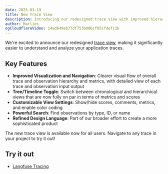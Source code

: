 ```yaml
---
date: 2025-03-19
title: New Trace View
description: Introducing our redesigned trace view with improved hierarchy visualization, timeline/tree toggle, and powerful search capabilities.
author: Marlies
ogCloudflareVideo: 14ad649eb77df753b086cf051fdefc1b
---
```



<ChangelogHeader />

We're excited to announce our redesigned [trace view](/docs/tracing), making it significantly easier to understand and analyze your application traces.

## Key Features

- **Improved Visualization and Navigation**: Clearer visual flow of overall trace and observation hierarchy and metrics, with detailed view of each trace and observation input output
- **Tree/Timeline Toggle**: Switch between chronological and hierarchical views that are now fully on par in terms of metrics and scores
- **Customizable View Settings**: Show/hide scores, comments, metrics, and enable color coding
- **Powerful Search**: Find observations by type, ID, or name
- **Refined Design Language**: Part of our broader effort to create a more sophisticated product

The new trace view is available now for all users. Navigate to any trace in your project to try it out!

## Try it out

- [Langfuse Tracing](/docs/tracing)
